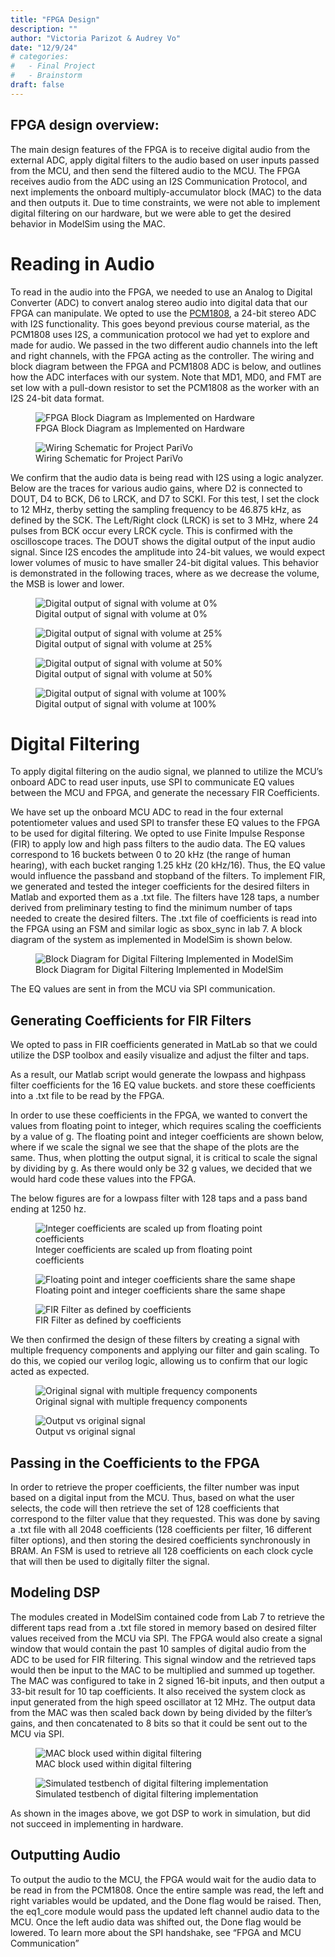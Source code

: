 ```yaml
---
title: "FPGA Design"
description: ""
author: "Victoria Parizot & Audrey Vo"
date: "12/9/24"
# categories:
#   - Final Project
#   - Brainstorm
draft: false
---
```


## FPGA design overview:
The main design features of the FPGA is to receive digital audio from the external ADC, apply digital filters to the audio based on user inputs passed from the MCU, and then send the filtered audio to the MCU. The FPGA receives audio from the ADC using an I2S Communication Protocol, and next implements the onboard multiply-accumulator block (MAC) to the data and then outputs it. Due to time constraints, we were not able to implement digital filtering on our hardware, but we were able to get the desired behavior in ModelSim using the MAC. 

# Reading in Audio

To read in the audio into the FPGA, we needed to use an Analog to Digital Converter (ADC) to convert analog stereo audio into digital data that our FPGA can manipulate. We opted to use the [PCM1808](https://www.ti.com/lit/ds/symlink/pcm1808.pdf?ts=1732053094807&ref_url=https%253A%252F%252Fwww.google.com%252F), a 24-bit stereo ADC with I2S functionality. This goes beyond previous course material, as the PCM1808 uses I2S, a communication protocol we had yet to explore and made for audio. We passed in the two different audio channels into the left and right channels, with the FPGA acting as the controller. The wiring and block diagram between the FPGA and PCM1808 ADC is below, and outlines how the ADC interfaces with our system. Note that MD1, MD0, and FMT are set low with a pull-down resistor to set the PCM1808 as the worker with an I2S 24-bit data format. 

![FPGA Block Diagram as Implemented on Hardware](images/actualfpga.png) 

![Wiring Schematic for Project PariVo](images/updatedschematic.png) 


We confirm that the audio data is being read with I2S using a logic analyzer. Below are the traces for various audio gains, where D2 is connected to DOUT, D4 to BCK, D6 to LRCK, and D7 to SCKI. For this test, I set the clock to 12 MHz, therby setting the sampling frequency to be 46.875 kHz, as defined by the SCK. The Left/Right clock (LRCK) is set to 3 MHz, where 24 pulses from BCK occur every LRCK cycle. This is confirmed with the oscilloscope traces. The DOUT shows the digital output of the input audio signal. Since I2S encodes the amplitude into 24-bit values, we would expect lower volumes of music to have smaller 24-bit digital values. This behavior is demonstrated in the following traces, where as we decrease the volume, the MSB is lower and lower.

![Digital output of signal with volume at 0%](images/i2svol0.png) 

![Digital output of signal with volume at 25%](images/i2svol25.png) 

![Digital output of signal with volume at 50%](images/i2svol50.png) 

![Digital output of signal with volume at 100%](images/i2svol100.png) 


# Digital Filtering
To apply digital filtering on the audio signal, we planned to utilize the MCU's onboard ADC to read user inputs, use SPI to communicate EQ values between the MCU and FPGA, and generate the necessary FIR Coefficients.

We have set up the onboard MCU ADC to read in the four external potentiometer values and used SPI to transfer these EQ values to the FPGA to be used for digital filtering. We  opted to use Finite Impulse Response (FIR) to apply low and high pass filters to the audio data. The EQ values correspond to 16 buckets between 0 to 20 kHz (the range of human hearing), with each bucket ranging 1.25 kHz (20 kHz/16). Thus, the EQ value would influence the passband and stopband of the filters. To implement FIR, we generated and tested the integer coefficients for the desired filters in Matlab and exported them as a .txt file. The filters have 128 taps, a number derived from preliminary testing to find the minimum number of taps needed to create the desired filters. The .txt file of coefficients is read into the FPGA using an FSM and similar logic as sbox_sync in lab 7. A block diagram of the system as implemented in ModelSim is shown below.

![Block Diagram for Digital Filtering Implemented in ModelSim](images/fpgablockdiagram.png) 

The EQ values are sent in from the MCU via SPI communication. 


## Generating Coefficients for FIR Filters
We opted to pass in FIR coefficients generated in MatLab so that we could utilize the DSP toolbox and easily visualize and adjust the filter and taps. 

As a result, our Matlab script would generate the lowpass and highpass filter coefficients for the 16 EQ value buckets. and store these coefficients into a .txt file to be read by the FPGA.

In order to use these coefficients in the FPGA, we wanted to convert the values from floating point to integer, which requires scaling the coefficients by a value of g. The floating point and integer coefficients are shown below, where if we scale the signal we see that the shape of the plots are the same. Thus, when plotting the output signal, it is critical to scale the signal by dividing by g. As there would only be 32 g values, we decided that we would hard code these values into the FPGA. 

The below figures are for a lowpass filter with 128 taps and a pass band ending at 1250 hz.

![Integer coefficients are scaled up from floating point coefficients](images/coeffConv.png) 

![Floating point and integer coefficients share the same shape](images/coeffConvZoomed.png) 

![FIR Filter as defined by coefficients](images/FIRFilter.png) 

We then confirmed the design of these filters by creating a signal with multiple frequency components and applying our filter and gain scaling. To do this, we copied our verilog logic, allowing us to confirm that our logic acted as expected.

![Original signal with multiple frequency components](images/origSignal.png) 

![Output vs original signal](images/outputSig.png) 

## Passing in the Coefficients to the FPGA
In order to retrieve the proper coefficients, the filter number was input based on a digital input from the MCU. Thus, based on what the user selects, the code will then retrieve the set of 128 coefficients that correspond to the filter value that they requested. This was done by saving a .txt file with all 2048 coefficients (128 coefficients per filter, 16 different filter options), and then storing the desired coefficients synchronously in BRAM. An FSM is used to retrieve all 128 coefficients on each clock cycle that will then be used to digitally filter the signal. 

## Modeling DSP
The modules created in ModelSim contained code from Lab 7 to retrieve the different taps read from a .txt file stored in memory based on desired filter values received from the MCU via SPI. The FPGA would also create a signal window that would contain the past 10 samples of digital audio from the ADC to be used for FIR filtering. This signal window and the retrieved taps would then be input to the MAC to be multiplied and summed up together. The MAC was configured to take in 2 signed 16-bit inputs, and then output a 33-bit result for 10 tap coefficients. It also received the system clock as input generated from the high speed oscillator at 12 MHz. The output data from the MAC was then scaled back down by being divided by the filter’s gains, and then concatenated to 8 bits so that it could be sent out to the MCU via SPI. 

![MAC block used within digital filtering](images/sbmac.png) 

![Simulated testbench of digital filtering implementation](images/dspTB.png) 

As shown in the images above, we got DSP to work in simulation, but did not succeed in implementing in hardware.

## Outputting Audio 
To output the audio to the MCU, the FPGA would wait for the audio data to be read in from the PCM1808. Once the entire sample was read, the left and right variables would be updated, and the Done flag would be raised. Then, the eq1_core module would pass the updated left channel audio data to the MCU. Once the left audio data was shifted out, the Done flag would be lowered. To learn more about the SPI handshake, see "FPGA and MCU Communication"
